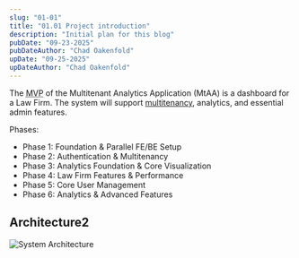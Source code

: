 ```yaml
---
slug: "01-01"
title: "01.01 Project introduction"
description: "Initial plan for this blog"
pubDate: "09-23-2025"
pubDateAuthor: "Chad Oakenfold"
upDate: "09-25-2025"
upDateAuthor: "Chad Oakenfold"
---
```



The <abbr title="Minimal Viable Product">MVP</abbr> of the Multitenant Analytics Application (MtAA) is a dashboard for a Law Firm. The system will support <a href="https://en.wikipedia.org/wiki/Multitenancy">multitenancy</a>, analytics, and essential admin features.

Phases:

- Phase 1: Foundation &amp; Parallel FE/BE Setup
- Phase 2: Authentication &amp; Multitenancy
- Phase 3: Analytics Foundation &amp; Core Visualization
- Phase 4: Law Firm Features &amp; Performance
- Phase 5: Core User Management
- Phase 6: Analytics &amp; Advanced Features

## Architecture2

<img src={systemArch.src} alt="System Architecture" data-full-width="true" />

